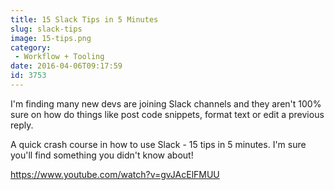 ```yaml
---
title: 15 Slack Tips in 5 Minutes
slug: slack-tips
image: 15-tips.png
category:
 - Workflow + Tooling
date: 2016-04-06T09:17:59
id: 3753
---
```


I'm finding many new devs are joining Slack channels and they aren't 100% sure on how do things like post code snippets, format text or edit a previous reply.

A quick crash course in how to use Slack - 15 tips in 5 minutes. I'm sure you'll find something you didn't know about!

https://www.youtube.com/watch?v=gvJAcElFMUU